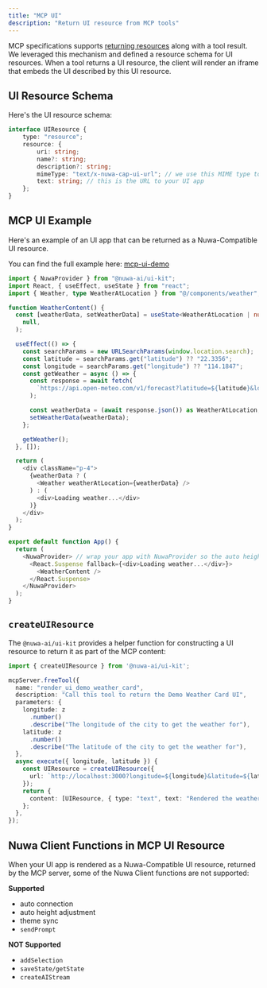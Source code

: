 ```yaml
---
title: "MCP UI"
description: "Return UI resource from MCP tools"
---
```



MCP specifications supports [returning resources](https://modelcontextprotocol.io/specification/2025-06-18/server/tools#embedded-resources) along with a tool result. We leveraged this mechanism and defined a resource schema for UI resources. When a tool returns a UI resource, the client will render an iframe that embeds the UI described by this UI resource.

## UI Resource Schema

Here's the UI resource schema:

```ts
interface UIResource {
	type: "resource";
	resource: {
		uri: string;
		name?: string;
		description?: string;
		mimeType: "text/x-nuwa-cap-ui-url"; // we use this MIME type to identify the UI resource
		text: string; // this is the URL to your UI app
	};
}
```

## MCP UI Example
Here's an example of an UI app that can be returned as a Nuwa-Compatible UI resource.

You can find the full example here: [mcp-ui-demo](https://github.com/nuwa-ai/nuwa-kit/tree/main/typescript/examples/mcp-ui-demo)

```ts app.tsx
import { NuwaProvider } from "@nuwa-ai/ui-kit";
import React, { useEffect, useState } from "react";
import { Weather, type WeatherAtLocation } from "@/components/weather";

function WeatherContent() {
  const [weatherData, setWeatherData] = useState<WeatherAtLocation | null>(
    null,
  );

  useEffect(() => {
    const searchParams = new URLSearchParams(window.location.search);
    const latitude = searchParams.get("latitude") ?? "22.3356";
    const longitude = searchParams.get("longitude") ?? "114.1847";
    const getWeather = async () => {
      const response = await fetch(
        `https://api.open-meteo.com/v1/forecast?latitude=${latitude}&longitude=${longitude}&current=temperature_2m&hourly=temperature_2m&daily=sunrise,sunset&timezone=auto`,
      );

      const weatherData = (await response.json()) as WeatherAtLocation;
      setWeatherData(weatherData);
    };

    getWeather();
  }, []);

  return (
    <div className="p-4">
      {weatherData ? (
        <Weather weatherAtLocation={weatherData} />
      ) : (
        <div>Loading weather...</div>
      )}
    </div>
  );
}

export default function App() {
  return (
    <NuwaProvider> // wrap your app with NuwaProvider so the auto height adjustment works
      <React.Suspense fallback={<div>Loading weather...</div>}>
        <WeatherContent />
      </React.Suspense>
    </NuwaProvider>
  );
}
```



## `createUIResource` 

The `@nuwa-ai/ui-kit` provides a helper function for constructing a UI resource to return it as part of the MCP content:

```ts
import { createUIResource } from '@nuwa-ai/ui-kit';

mcpServer.freeTool({
  name: "render_ui_demo_weather_card",
  description: "Call this tool to return the Demo Weather Card UI",
  parameters: {
    longitude: z
      .number()
      .describe("The longitude of the city to get the weather for"),
    latitude: z
      .number()
      .describe("The latitude of the city to get the weather for"),
  },
  async execute({ longitude, latitude }) {
    const UIResource = createUIResource({
      url: `http://localhost:3000?longitude=${longitude}&latitude=${latitude}`,
    });
    return {
      content: [UIResource, { type: "text", text: "Rendered the weather card UI!" }],
    };
  },
});
```

## Nuwa Client Functions in MCP UI Resource

When your UI app is rendered as a Nuwa-Compatible UI resource, returned by the MCP server, some of the Nuwa Client functions are not supported:

**Supported**
- auto connection
- auto height adjustment
- theme sync
- `sendPrompt`

**NOT Supported**
- `addSelection`
- `saveState/getState`
- `createAIStream` 







